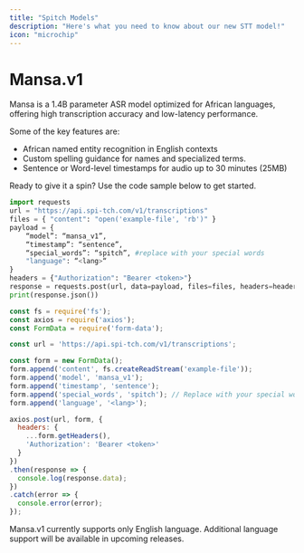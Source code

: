 ```yaml
---
title: "Spitch Models"
description: "Here's what you need to know about our new STT model!"
icon: "microchip"
---
```


# Mansa.v1

Mansa is a 1.4B parameter ASR model optimized for African languages, offering high transcription accuracy and low-latency performance.

Some of the key features are:

- African named entity recognition in English contexts
- Custom spelling guidance for names and specialized terms.
- Sentence or Word-level timestamps for audio up to 30 minutes (25MB)

Ready to give it a spin? Use the code sample below to get started.

<CodeGroup>

```python Python
import requests
url = "https://api.spi-tch.com/v1/transcriptions"
files = { "content": "open('example-file', 'rb')" }
payload = {
    “model”: “mansa_v1”,
    “timestamp”: “sentence”,
    “special_words”: “spitch”, #replace with your special words
    "language": “<lang>“
}
headers = {"Authorization": "Bearer <token>"}
response = requests.post(url, data=payload, files=files, headers=headers)
print(response.json())
```


```javascript JavaScript
const fs = require('fs');
const axios = require('axios');
const FormData = require('form-data');

const url = 'https://api.spi-tch.com/v1/transcriptions';

const form = new FormData();
form.append('content', fs.createReadStream('example-file'));
form.append('model', 'mansa_v1');
form.append('timestamp', 'sentence');
form.append('special_words', 'spitch'); // Replace with your special words
form.append('language', '<lang>');

axios.post(url, form, {
  headers: {
    ...form.getHeaders(),
    'Authorization': 'Bearer <token>'
  }
})
.then(response => {
  console.log(response.data);
})
.catch(error => {
  console.error(error);
});
```

</CodeGroup>

<Note>
  Mansa.v1 currently supports only English language. Additional language support will be available in upcoming releases.
</Note>